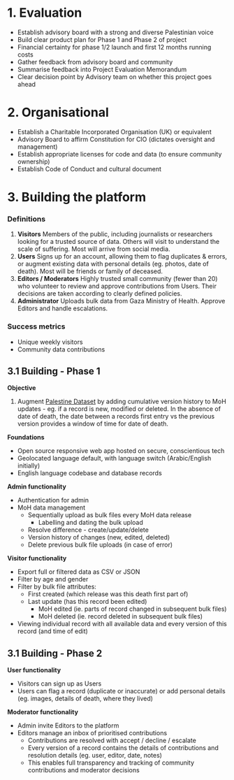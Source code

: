 # 1. Evaluation

- Establish advisory board with a strong and diverse Palestinian voice
- Build clear product plan for Phase 1 and Phase 2 of project
- Financial certainty for phase 1/2 launch and first 12 months running costs
- Gather feedback from advisory board and community
- Summarise feedback into Project Evaluation Memorandum
- Clear decision point by Advisory team on whether this project goes ahead

# 2. Organisational

- Establish a Charitable Incorporated Organisation (UK) or equivalent
- Advisory Board to affirm Constitution for CIO (dictates oversight and management)
- Establish appropriate licenses for code and data (to ensure community ownership)
- Establish Code of Conduct and cultural document

# 3. Building the platform

### Definitions

1. **Visitors**
   Members of the public, including journalists or researchers looking for a trusted source of data. Others will visit to understand the scale of suffering. Most will arrive from social media.
2. **Users**
   Signs up for an account, allowing them to flag duplicates & errors, or augment existing data with personal details (eg. photos, date of death). Most will be friends or family of deceased.
3. **Editors / Moderators**
   Highly trusted small community (fewer than 20) who volunteer to review and approve contributions from Users. Their decisions are taken according to clearly defined policies.
4. **Administrator**
   Uploads bulk data from Gaza Ministry of Health. Approve Editors and handle escalations.

### Success metrics

- Unique weekly visitors
- Community data contributions

## 3.1 Building - Phase 1

**Objective**

1. Augment [Palestine Dataset](https://data.techforpalestine.org/docs/datasets/) by adding cumulative version history to MoH updates - eg. if a record is new, modified or deleted. In the absence of date of death, the date between a records first entry vs the previous version provides a window of time for date of death.

**Foundations**

- Open source responsive web app hosted on secure, conscientious tech
- Geolocated language default, with language switch (Arabic/English initially)
- English language codebase and database records

**Admin functionality**

- Authentication for admin
- MoH data management
  - Sequentially upload as bulk files every MoH data release
    - Labelling and dating the bulk upload
  - Resolve difference - create/update/delete
  - Version history of changes (new, edited, deleted)
  - Delete previous bulk file uploads (in case of error)

**Visitor functionality**

- Export full or filtered data as CSV or JSON
- Filter by age and gender
- Filter by bulk file attributes:
  - First created (which release was this death first part of)
  - Last update (has this record been edited)
    - MoH edited (ie. parts of record changed in subsequent bulk files)
    - MoH deleted (ie. record deleted in subsequent bulk files)
- Viewing individual record with all available data and every version of this record (and time of edit)

## 3.1 Building - Phase 2

**User functionality**

- Visitors can sign up as Users
- Users can flag a record (duplicate or inaccurate) or add personal details (eg. images, details of death, where they lived)

**Moderator functionality**

- Admin invite Editors to the platform
- Editors manage an inbox of prioritised contributions
  - Contributions are resolved with accept / decline / escalate
  - Every version of a record contains the details of contributions and resolution details (eg. user, editor, date, notes)
  - This enables full transparency and tracking of community contributions and moderator decisions
